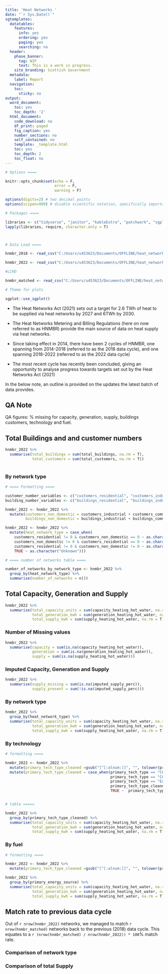 ```yaml
---
title: 'Heat Networks '
date: "`r Sys.Date()`"
sgtemplates:
  datatables:
    features:
      info: yes
      ordering: yes
      paging: yes
      searching: no
  header:
    phase_banner:
      tag: WIP
      text: This is a work in progress.
    site_branding: Scottish Government
  metadata:
    label: Report
  navigation:
    toc:
      sticky: no
output:
  word_document:
    toc: yes
    toc_depth: '2'
  html_document:
    code_download: no
    df_print: paged
    fig_caption: yes
    number_sections: no
    self_contained: no
    template: _template.html
    toc: yes
    toc_depth: 2
    toc_float: no
---
```


```r

# Options ==== 

knitr::opts_chunk$set(echo = F, 
                      error = F, 
                      warning = F)

options(digits=2) # two decimal points 
options(scipen=999) # disable scientific notation, specifically important for unique property reference numbers (UPRNs)

# Packages ==== 

libraries <- c("tidyverse", "janitor", "kableExtra", "patchwork", "sgplot")
lapply(libraries, require, character.only = T)



# Data Load ====

hnmbr_2018 <- read_csv("C:/Users/u453623/Documents/OFFLINE/heat_network_statistics/data/HNMBR_2015-2018.csv")

hnmbr_2022 <- read_csv("C:/Users/u453623/Documents/OFFLINE/heat_network_statistics/data/HNMBR_2018-2022_CLEANED.csv")

#LCHD 

hnmbr_matched <- read_csv("C:/Users/u453623/Documents/OFFLINE/heat_network_statistics/data/HNMBR_2018-2022_MATCHED_446.csv")

# Theme for plots

sgplot::use_sgplot()
```

- The Heat Networks Act (2021) sets  out a target for 2.6 TWh of heat to be supplied via heat networks by 2027 and 6TWh by 2030. 

- The Heat Networks Metering and Billing Regulations (here on now referred to as HNMBR) provide the main source of data on heat supply via heat networks. 

- Since taking effect in 2014, there have been 2 cycles of HNMBR, one spanning from 2014-2018 (referred to as the 2018 data cycle), and one spanning 2018-2022 (referred to as the 2022 data cycle)

- The most recent cycle has recently been concluded, giving an opportunity to analyse progress towards targets set out by the Heat Networks Act (2021)

In the below note, an outline is provided on the updates the latest batch of data provides. 

## QA Note 

QA figures: % missing for capacity, generation, supply, buildings customers, technology and fuel. 

## Total Buildings and and customer numbers

```r

hnmbr_2022 %>% 
  summarise(total_buildings = sum(total_buildings, na.rm = T), 
            total_customers = sum(total_customers, na.rm = T))
  
```

### By network type

```r

# ==== Formatting ====

customer_number_variables <- c("customers_residential", "customers_industrial", "customers_commercial", "customers_public", "customers_other") 
building_number_variables <- c("buildings_residential", "buildings_industrial", "buildings_commercial", "buildings_public", "buildings_other")

hnmbr_2022 <- hnmbr_2022 %>% 
  mutate(customers_non_domestic = customers_industrial + customers_commercial + customers_public + customers_other, 
         buildings_non_domestic = buildings_industrial + buildings_commercial + buildings_public + buildings_other)

hnmbr_2022 <- hnmbr_2022 %>%  
  mutate(heat_network_type = case_when(
    customers_residential != 0 & customers_non_domestic == 0 ~ as.character("Domestic"),
    customers_non_domestic != 0 & customers_residential == 0 ~ as.character("Non-domestic"), 
    customers_residential != 0 & customers_non_domestic != 0 ~ as.character("Mixed"),
    TRUE ~ as.character("Unknown")))

# ==== number of networks table ====

number_of_networks_by_network_type <- hnmbr_2022 %>% 
  group_by(heat_network_type) %>% 
  summarise(number_of_networks = n())

```

## Total Capacity, Generation and Supply 

```r
hnmbr_2022 %>% 
  summarise(total_capacity_units = sum(capacity_heating_hot_water, na.rm = T), 
            total_generation_kwh = sum(generation_heating_hot_water, na.rm = T), 
            total_supply_kwh = sum(supply_heating_hot_water, na.rm = T))
```
### Number of Missing values 

```r
hnmbr_2022 %>% 
  summarise(capacity = sum(is.na(capacity_heating_hot_water)),
            generation = sum(is.na(generation_heating_hot_water)), 
            supply = sum(is.na(supply_heating_hot_water)))
```

### Imputed Capacity, Generation and Supply

```r
hnmbr_2022 %>% 
  summarise(supply_missing = sum(is.na(imputed_supply_perc)), 
            supply_present = sum(!is.na(imputed_supply_perc)))
```


### By network type 

```r
hnmbr_2022 %>% 
  group_by(heat_network_type) %>% 
  summarise(total_capacity_units = sum(capacity_heating_hot_water, na.rm = T), 
            total_generation_kwh = sum(generation_heating_hot_water, na.rm = T), 
            total_supply_kwh = sum(supply_heating_hot_water, na.rm = T)) 
```

### By technology 

```r

# formatting ====

hnmbr_2022 <- hnmbr_2022 %>% 
  mutate(primary_tech_type_cleaned =gsub("[^[:alnum:]]", "", tolower(primary_tech_type))) %>% 
  mutate(primary_tech_type_cleaned = case_when(primary_tech_type == "CHP engine" ~ "CHP", 
                                               primary_tech_type == "CHP Steam Turbine or Steam Screw Expander" ~ "CHP", 
                                               primary_tech_type == "Engine-driven CHP" ~ "CHP",
                                               primary_tech_type_cleaned == "heatexchangerfromwasteheatrecoveryprocess" ~ "wasteheat",
                                               TRUE ~  primary_tech_type_cleaned))


# table ===== 

hnmbr_2022 %>% 
  group_by(primary_tech_type_cleaned) %>% 
  summarise(total_capacity_units = sum(capacity_heating_hot_water, na.rm = T), 
            total_generation_kwh = sum(generation_heating_hot_water, na.rm = T), 
            total_supply_kwh = sum(supply_heating_hot_water, na.rm = T)) 
```
### By fuel 

```r

# formatting ==== 

hnmbr_2022 <- hnmbr_2022 %>% 
  mutate(primary_tech_type_cleaned =gsub("[^[:alnum:]]", "", tolower(primary_tech_type))) 

hnmbr_2022 %>% 
  group_by(primary_energy_source) %>% 
  summarise(total_capacity_units = sum(capacity_heating_hot_water, na.rm = T), 
            total_generation_kwh = sum(generation_heating_hot_water, na.rm = T), 
            total_supply_kwh = sum(supply_heating_hot_water, na.rm = T)) 
```

## Match rate to previous data cycle 

Out of `r nrow(hnmbr_2022)` networks, we managed to match `r nrow(hnmbr_matched)` networks back to the previous (2018) data cycle. This equates to a `r (nrow(hnmbr_matched) / nrow(hnmbr_2022)) * 100`% match rate.  

### Comparison of network type

### Comparison of total Supply



